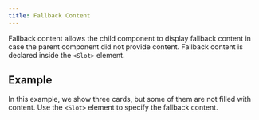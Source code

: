 ```yaml
---
title: Fallback Content
---
```


Fallback content allows the child component to display fallback content in case the parent component did not provide content. Fallback content is declared inside the `<Slot>` element.

## Example

In this example, we show three cards, but some of them are not filled with content. Use the `<Slot>` element to specify the fallback content.

